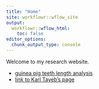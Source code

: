 ```yaml
---
title: "Home"
site: workflowr::wflow_site
output:
  workflowr::wflow_html:
    toc: false
editor_options:
  chunk_output_type: console
---
```


Welcome to my research website.

* [guinea pig teeth length analysis](docs/teeth.html)
* [link to Karl Tayeb's page](https://karltayeb.github.io/karl_workflowr/)
